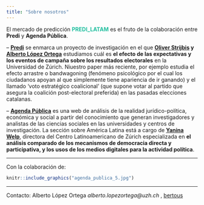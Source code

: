 ```yaml
---
title: "Sobre nosotros"
---
```


El mercado de predicción <span style="color:#1FBE9E"> __PREDI_LATAM__ </span> es el fruto de la colaboración entre __Predi__ y __Agenda Pública__.


-- [__Predi__](https://aloport.github.io/predi) se enmarca un proyecto de investigación en el que __[Oliver Strijbis](https://www.ipz.uzh.ch/de/institut/mitarbeitende/staff/strijbis.html) y [Alberto López Ortega](https://www.ipz.uzh.ch/de/institut/mitarbeitende/staff/lopez-ortega.html)__ estudiamos cuál es __el efecto de las expectativas y los eventos de campaña sobre los resultados electorales__ en la Universidad de Zúrich. Niuestro paper más reciente, por ejemplo estudia el efecto arrastre o bandwagoning (fenómeno psicológico por el cual los ciudadanos apoyan al que simplemente tiene apariencia de ir ganando) y el llamado ‘voto estratégico coalicional’ (que supone votar al partido que asegura la coalición post-electoral preferida) en las pasadas elecciones catalanas.

-- [__Agenda Pública__](http://agendapublica.elpais.com/) es una web de análisis de la realidad jurídico-política, económica y social a partir del conocimiento que generan investigadores y analistas de las ciencias sociales en las universidades y centros de investigación. La sección sobre América Latina está a cargo de __[Yanina Welp](https://www.ius.uzh.ch/de/staff/professorships/alphabetical/glaser/teamc2d/team/yanina-welp.html)__, directora del Centro Latinoamericano de Zúrich especializada en __el análisis comparado de los mecanismos de democracia directa y participativa, y los usos de los medios digitales para la actividad política__.

_____
Con la colaboración de: 

```r
knitr::include_graphics("agenda_publica_5.jpg")
```

____________


Contacto: Alberto López Ortega _alberto.lopezortega@uzh.ch_ , [bertous](https://twitter.com/bertous)
